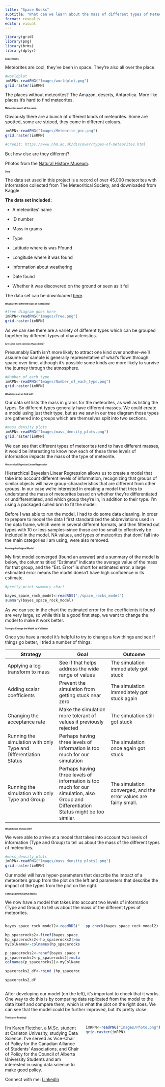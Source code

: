 ```yaml
---
title: "Space Rocks"
subtitle: "What can we learn about the mass of different types of Meteorites?"
format: revealjs
editor: visual
---
```


```r
library(grid)
library(png)
library(brms)
library(dplyr)
```

## Space Rocks {style="font-size: 50%;"}

Meteorites are cool, they've been in space. They're also all over the place.

```r
#worldplot
imRPN<-readPNG("Images/worldplot.png")
grid.raster(imRPN)
```

The places without meteorites? The Amazon, deserts, Antarctica. More like places it's hard to find meteorites.

## Meteorites aren't all the same. {style="font-size: 50%;"}

Obviously there are a bunch of different kinds of meteorites. Some are spotted, some are striped, they come in different colours.

```r

imRPN<-readPNG("Images/Meteorite_pic.png")
grid.raster(imRPN)

#credit: https://www.nhm.ac.uk/discover/types-of-meteorites.html

```

But how else are they different?

Photos from the [Natural History Museum](https://www.nhm.ac.uk/discover/types-of-meteorites.html).

## Data {style="font-size: 50%;"}

The data set used in this project is a record of over 45,000 meteorites with information collected from The Meteoritical Society, and downloaded from Kaggle.

**The data set included:**

-   A meteorites' name

-   ID number

-   Mass in grams

-   Type

-   Latitude where is was Ffound

-   Longitude where it was found

-   Information about weathering

-   Date found

-   Whether it was discovered on the ground or seen as it fell

The data set can be downloaded [here](https://www.kaggle.com/datasets/nasa/meteorite-landings).

## What are the different types of meteorites? {style="font-size: 50%;"}

```r
#tree diagram goes here
imRPN<-readPNG("Images/Tree.png")
grid.raster(imRPN)
```

As we can see there are a variety of different types which can be grouped together by different types of characteristics.

## Are some more common than others? {style="font-size: 50%;"}

Presumably Earth isn't more likely to attract one kind over another–we'll assume our sample is generally representative of what's flown through space over time, although it's possible some kinds are more likely to survive the journey through the atmosphere.

```r
#Number_of_each_type
imRPN<-readPNG("Images/Number_of_each_type.png")
grid.raster(imRPN)
```

## What else can we find out? {style="font-size: 50%;"}

Our data set lists the mass in grams for the meteorites, as well as listing the types. So different types generally have different masses. We could create a model using just their type, but as we saw in our tree diagram those types are gathered into groups which are themselves split into two sections.

```r
#mass_density_plots
imRPN<-readPNG("Images/mass_density_plots.png")
grid.raster(imRPN)
```

We can see that different types of meteorites tend to have different masses, it would be interesting to know how each of these three levels of information impacts the mass of the type of meteorite.

## Hierarchical Bayesian Linear Regression {style="font-size: 50%;"}

Hierarchical Bayesian Linear Regression allows us to create a model that take into account different levels of information, recognizing that groups of similar objects will have group-characteristics that are different from other groups. In our case we're interested in creating a model that tries to understand the mass of meteorites based on whether they're differentiated or undifferentiated, and which group they're in, in addition to their type. I'm using a packaged called brm to fit the model.

Before I was able to run the model, I had to do some data cleaning. In order to prepare to model the data I first standardized the abbreviations used in the data frame, which were in several different formats, and then filtered out types with 10 or less samples–since those are too small to effectively be included in the model. NA values, and types of meteorites that dont' fall into the main categories I am using, were also removed.

## Running the Original Model {style="font-size: 50%;"}

My first model converged (found an answer) and a summary of the model is below, the columns titled "Estimate" indicate the average value of the mass for that group, and the "Est. Error" is short for estimated error, a large estimated error means the model doesn't have high confidence in its estimate.

```r
#pretty-print summary chart

bayes_space_rock_model<-readRDS("./space_rocks_model")
summary(bayes_space_rock_model)
```

As we can see in the chart the estimated error for the coefficients it found are very large, so while this is a good first step, we want to change the model to make it work better.

## Trying to Change the Model so It's Better {style="font-size: 50%;"}

Once you have a model it's helpful to try to change a few things and see if things go better, I tried a number of things:

| Strategy | Goal | Outcome |
|------------------------|------------------------|------------------------|
| Applying a log transform to mass | See if that helps address the wide range of values | The simulation immediately got stuck |
| Adding scalar coefficients | Prevent the simulation from getting stuck near zero | The simulation immediately got stuck again |
| Changing the acceptance rate | Make the simulation more tolerant of values it previously rejected | The simulation still got stuck |
| Running the simulation with only Type and Differentiation Status | Perhaps having three levels of information is too much for our simulation | The simulation once again got stuck |
| Running the simulation with only Type and Group | Perhaps having three levels of information is too much for our simulation, also Group and Differentiation Status might be too similar. | The simulation converged, and the error values are fairly small. |

## What did we end up with? {style="font-size: 50%;"}

We were able to arrive at a model that takes into account two levels of information (Type and Group) to tell us about the mass of the different types of meteorites.

```r
#mass_density_plots
imRPN<-readPNG("Images/mass_density_plots2.png")
grid.raster(imRPN)
```

Our model will have hyper-parameters that describe the impact of a meteorite's group from the plot on the left and parameters that describe the impact of the types from the plot on the right.

## Getting Something that Works {style="font-size: 50%;"}

We now have a model that takes into account two levels of information (Type and Group) to tell us about the mass of the different types of meteorites.

::::: columns
::: {.column width="50%"}
```r
bayes_space_rock_model2<-readRDS("./space_rocks_model2")

hp_spacerocks2<-fixef(bayes_space_rock_model2)|>as.data.frame() 
hp_spacerocks2<-hp_spacerocks2|>mutate(Level="Group") 
myColNames<-colnames(hp_spacerocks2)

p_spacerocks2<-ranef(bayes_space_rock_model2)|>as.data.frame() 
p_spacerocks2<-p_spacerocks2|>mutate(Level="Type") 
colnames(p_spacerocks2)<-myColNames

spacerocks2_df<-rbind (hp_spacerocks2, p_spacerocks2)

spacerocks2_df
```
:::

::: {.column width="50%"}
```r
pp_check(bayes_space_rock_model2)
```
:::
:::::

After developing our model (on the left), it's important to check that it works. One way to do this is by comparing data replicated from the model to the data itself and compare them, which is what the plot on the right does. We can see that the model could be further improved, but it's pretty close.

## Thanks for Reading! {style="font-size: 50%;"}

::::: columns
::: {.column width="50%"}
I'm Karen Fletcher, a M.Sc. student at Carleton Univesity, studying Data Science. I've served as Vice-Chair of Policy for the Canadian Alliance of Students' Associations, and Chair of Policy for the Council of Alberta University Students and am interested in using data science to make good policy.

Connect with me: [LinkedIn](https://www.linkedin.com/in/karenjfletcher/)
:::

::: {.column width="50%"}
```r
imRPN<-readPNG("Images/Photo.png") 
grid.raster(imRPN)
```
:::
:::::
